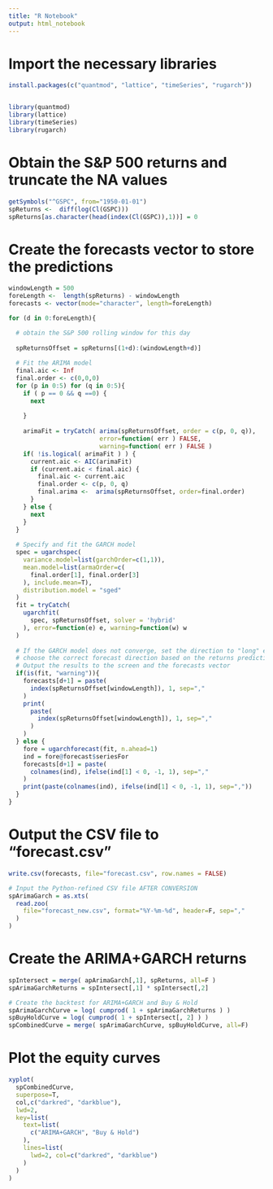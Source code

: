 ```yaml
---
title: "R Notebook"
output: html_notebook
---
```



# Import the necessary libraries

```r

install.packages(c("quantmod", "lattice", "timeSeries", "rugarch"))


library(quantmod)
library(lattice)
library(timeSeries)
library(rugarch)

```


# Obtain the S&P 500 returns and truncate the NA values

```r

getSymbols("^GSPC", from="1950-01-01")
spReturns <-  diff(log(Cl(GSPC)))
spReturns[as.character(head(index(Cl(GSPC)),1))] = 0

```


# Create the forecasts vector to store the predictions

```r
windowLength = 500
foreLength <-  length(spReturns) - windowLength
forecasts <- vector(mode="character", length=foreLength)

for (d in 0:foreLength){

  # obtain the S&P 500 rolling window for this day
  
  spReturnsOffset = spReturns[(1+d):(windowLength+d)]
  
  # Fit the ARIMA model
  final.aic <- Inf
  final.order <- c(0,0,0)
  for (p in 0:5) for (q in 0:5){
    if ( p == 0 && q ==0) {
      next
      
    }
    
    arimaFit = tryCatch( arima(spReturnsOffset, order = c(p, 0, q)),
                         error=function( err ) FALSE,
                         warning=function( err ) FALSE )
    if( !is.logical( arimaFit ) ) {
      current.aic <- AIC(arimaFit)
      if (current.aic < final.aic) {
        final.aic <- current.aic
        final.order <- c(p, 0, q)
        final.arima <-  arima(spReturnsOffset, order=final.order)
      }
    } else {
      next
    }
  }
  
  # Specify and fit the GARCH model
  spec = ugarchspec(
    variance.model=list(garchOrder=c(1,1)),
    mean.model=list(armaOrder=c(
      final.order[1], final.order[3]
    ), include.mean=T),
    distribution.model = "sged"
  )
  fit = tryCatch(
    ugarchfit(
      spec, spReturnsOffset, solver = 'hybrid'
    ), error=function(e) e, warning=function(w) w
  )
  
  # If the GARCH model does not converge, set the direction to "long" else
  # choose the correct forecast direction based on the returns prediction
  # Output the results to the screen and the forecasts vector
  if(is(fit, "warning")){
    forecasts[d+1] = paste(
      index(spReturnsOffset[windowLength]), 1, sep=","
    )
    print(
      paste(
        index(spReturnsOffset[windowLength]), 1, sep=","
      )
    )
  } else {
    fore = ugarchforecast(fit, n.ahead=1)
    ind = fore@forecast$seriesFor
    forecasts[d+1] = paste(
      colnames(ind), ifelse(ind[1] < 0, -1, 1), sep=","
    )
    print(paste(colnames(ind), ifelse(ind[1] < 0, -1, 1), sep=","))
  }
}
```

# Output the CSV file to "forecast.csv"

```r

write.csv(forecasts, file="forecast.csv", row.names = FALSE)

# Input the Python-refined CSV file AFTER CONVERSION
spArimaGarch = as.xts(
  read.zoo(
    file="forecast_new.csv", format="%Y-%m-%d", header=F, sep="," 
  )
)

```

# Create the ARIMA+GARCH returns

```r

spIntersect = merge( apArimaGarch[,1], spReturns, all=F )
spArimaGarchReturns = spIntersect[,1] * spIntersect[,2]

# Create the backtest for ARIMA+GARCH and Buy & Hold
spArimaGarchCurve = log( cumprod( 1 + spArimaGarchReturns ) )
spBuyHoldCurve = log( cumprod( 1 + spIntersect[, 2] ) )
spCombinedCurve = merge( spArimaGarchCurve, spBuyHoldCurve, all=F)

```

# Plot the equity curves

```r
xyplot(
  spCombinedCurve,
  superpose=T,
  col,c("darkred", "darkblue"),
  lwd=2,
  key=list(
    text=list(
      c("ARIMA+GARCH", "Buy & Hold")
    ),
    lines=list(
      lwd=2, col=c("darkred", "darkblue")
    )
  )
)
```



